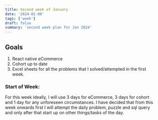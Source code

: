 ```yaml
---
title: Second week of January
date: '2024-01-08'
tags: ['week']
draft: false
summary: 'second week plan for Jan 2024'
---
```


## Goals

1. React native eCommerce
2. Cohort up to date
3. Excel sheets for all the problems that I solved/attempted in the first week.

### Start of Week:

For this week ideally, I will use 3 days for eCommerce, 3 days for cohort and 1 day for any unforeseen circumstances.
I have decided that from this week onwards first I will attempt the daily problem, puzzle and sql query and only after that
start up on other things/tasks of the day.